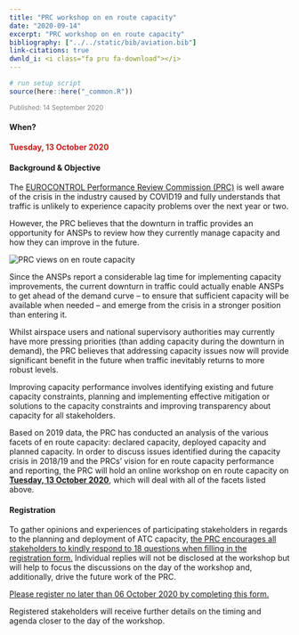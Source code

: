 ```yaml
---
title: "PRC workshop on en route capacity"
date: "2020-09-14"
excerpt: "PRC workshop on en route capacity"
bibliography: ["../../static/bib/aviation.bib"]
link-citations: true
dwnld_i: <i class="fa pru fa-download"></i>
---
```

```r
# run setup script
source(here::here("_common.R"))
```
<small><p style="color:#808080">Published: 14 September 2020</p></small>
<div class="container">
<div class="row align-items-start">
<div class="col-sm-7">

#### When?
<b><p style="color:#c91818">Tuesday, 13 October 2020</p></b>

#### Background & Objective
The [EUROCONTROL Performance Review Commission (PRC)](/about/prc/) is well aware of the crisis in the industry caused by COVID19 and fully understands that traffic is unlikely to experience capacity problems over the next year or two. 

However, the PRC believes that the downturn in traffic provides an opportunity for ANSPs to review how they currently manage capacity and how they can improve in the future.
</div>

<div class="col-sm-5">
<div class="card border-0">
  <img class="card-img-top" src="/images/ert_cap_study.jpg" alt="PRC views on en route capacity">
</div></div></div></div>

<div class="container">
Since the ANSPs report a considerable lag time for implementing capacity improvements, the current downturn in traffic could actually enable ANSPs to get ahead of the demand curve – to ensure that sufficient capacity will be available when needed – and emerge from the crisis in a stronger position than entering it.

Whilst airspace users and national supervisory authorities may currently have more pressing priorities (than adding capacity during the downturn in demand), the PRC believes that addressing capacity issues now will provide significant benefit in the future when traffic inevitably returns to more robust levels.

Improving capacity performance involves identifying existing and future capacity constraints, planning and implementing effective mitigation or solutions to the capacity constraints and improving transparency about capacity for all stakeholders.

Based on 2019 data, the PRC has conducted an analysis of the various facets of en route capacity: declared capacity, deployed capacity and planned capacity. In order to discuss issues identified during the capacity crisis in 2018/19 and the PRCs' vision for en route capacity performance and reporting, the PRC will hold an online workshop on en route capacity on <ins>**Tuesday, 13 October 2020**</ins>, which will deal with all of the facets listed above.

#### Registration
To gather opinions and experiences of participating stakeholders in regards to the planning and deployment of ATC capacity,
<ins>the PRC encourages all stakeholders to kindly respond to 18 questions when filling in the registration form.</ins> 
Individual replies will not be disclosed at the workshop but will help to focus the discussions on the day of the workshop 
and, additionally, drive the future work of the PRC. 

<a href="https://forms.gle/EVb7vEEpHrpwTzAn8" class="btn btn-info" role="button"> Please register <ins>no later than 06 October 2020</ins> by completing this form.</a>

Registered stakeholders will receive further details on the timing and agenda closer to the day of the workshop. 
</div>

[reg_ert_cap_ws]: https://forms.gle/EVb7vEEpHrpwTzAn8 "Registration form PRC en route capacity workshop"